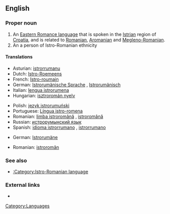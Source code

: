 ==English==
{{wikipedia|Istro-Romanian}}

===Proper noun===
{{en-proper noun}}

# An [[w:Eastern Romance languages|Eastern Romance language]] that is spoken in the [[Istria]]n region of [[Croatia]], and is related to [[Romanian]], [[Aromanian]] and [[Megleno-Romanian]].
# An a person of Istro-Romanian ethnicity

====Translations====
{{trans-top|language}}
*Asturian: [[istrorrumanu]]
*Dutch: [[Istro-Roemeens]]
*French: [[Istro-roumain]]
*German: [[Istrorumänische Sprache]] {{f}}, [[Istrorumänisch]] {{n}}
*Italian: [[lengua istrorumena]] {{f}}
*Hungarian: [[isztroromán nyelv]]
{{trans-mid}}
*Polish: [[język istrorumuński]]
*Portuguese: [[Língua istro-romena]] {{f}}
*Romanian: [[limba istroromână]] {{f}}, [[istroromână]] {{f}}
*Russian: [[истрорумынский язык]]
*Spanish: [[idioma istrorrumano]] {{m}}, [[istrorrumano]] {{m}}
{{trans-bot}}

{{trans-top|person}}
*German: [[Istrorumäne]] {{m}}
{{trans-mid}}
*Romanian: [[istroromân]] {{m}}
{{trans-bot}}

===See also===
*[[:Category:Istro-Romanian language]]

===External links===
*{{ethnologue|code=ruo}}

[[Category:Languages]]